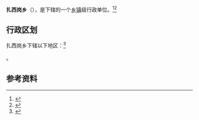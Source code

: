 {{中国乡级行政区
|景观照片文件名 =
|景观照片描述 = 
|汉语拼音 = 
|其他语言 = [[藏语|藏语]]
|其他语言名称 = བཀྲ་ཤིས་སྒང་
|旧称 =吉祥岗
|地名出处 = 
|位置图文件名 = 
|位置图描述 = 
|自定义图片= 
|建置时间 = 
|政府驻地 = 
|毗邻 = 
|邮政编码 = 
|电话区号 = 891
|官方网站 = 
|网站名称 = 
|54/01/27/202/000}}

'''扎西岗乡'''（{{bo|z=བཀྲ་ཤིས་སྒང་|w=}}），是{{PRC admin/fullname|54/01/27/202/000|3}}下辖的一个[[乡镇|乡镇]]级行政单位。<ref>{{PRC admin/ref sgc|{{PRC admin/parent|54/01/27/202/000}}}}</ref><ref>{{cite web|url=http://www.tibetol.cn/html/2014/1_0108/357.html|title=བཀྲ་ཤིས་སྒང་|publisher=西藏在线|language=zh|accessdate=2017-10-19|archive-date=2017-10-19|archive-url=https://web.archive.org/web/20171019163219/http://www.tibetol.cn/html/2014/1_0108/357.html|dead-url=no}}</ref>

== 行政区划 ==

扎西岗乡下辖以下地区：<ref>{{PRC admin/ref sgc|54/01/27/202/000}}</ref>

{{PRC admin/children|54/01/27/202/000}}。

== 参考资料 ==

{{reflist}}

{{行政区划小作品}}
{{PRC admin/navcat|54/01/27/202/000}}